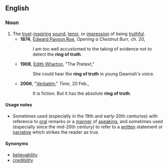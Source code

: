 ==English==

===Noun===
{{en-noun|-}}

# The [[trust]]-[[inspire|inspiring]] [[sound]], [[tenor]], or [[impression]] of being [[truthful]].
#* '''1874''', [[W:Edward_Payson_Roe|Edward Payson Roe]], ''Opening a Chestnut Burr'', ch. 20,
#*: I am too well accustomed to the taking of evidence not to detect the '''ring of truth'''.
#* '''1908''', [[w:Edith_Wharton|Edith Wharton]], "The Pretext,"
#*: She could hear the '''ring of truth''' in young Dawnish's voice.
#* '''2006''', "[http://www.time.com/time/magazine/article/0,9171,1158967,00.html Verbatim]," ''Time'', 20 Feb.,
#*: It is fiction. But it has the absolute '''ring of truth'''.

====Usage notes====
* Sometimes used (especially in the 19th and early-20th centuries) with reference to [[oral]] remarks or a [[manner]] of [[speaking]], and sometimes used (especially since the mid-20th century) to refer to a [[written]] statement or [[narrative]] which strikes the reader as true.

====Synonyms====
* [[believability]]
* [[credibility]]